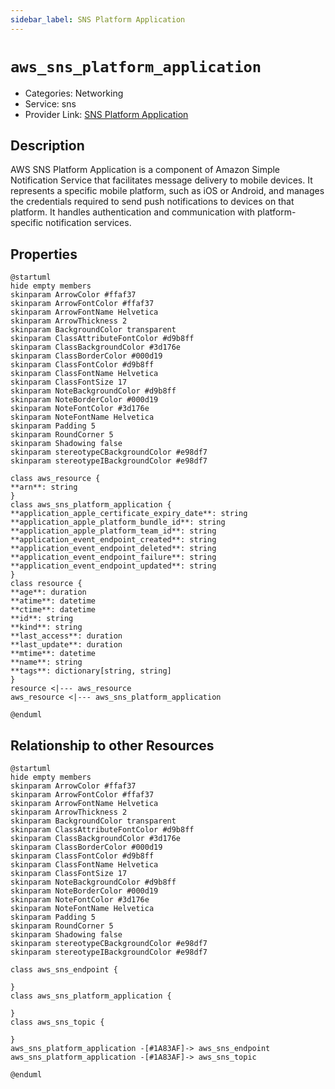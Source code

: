 ```yaml
---
sidebar_label: SNS Platform Application
---
```


# `aws_sns_platform_application`

- Categories: Networking
- Service: sns
- Provider Link: [SNS Platform Application](https://docs.aws.amazon.com/sns/latest/dg/sns-mobile-application-as-subscriber.html)

## Description

AWS SNS Platform Application is a component of Amazon Simple Notification Service that facilitates message delivery to mobile devices. It represents a specific mobile platform, such as iOS or Android, and manages the credentials required to send push notifications to devices on that platform. It handles authentication and communication with platform-specific notification services.

## Properties

<ZoomPanPinch>

```kroki imgType="plantuml" imgAlt="Diagram of SNS Platform Application data model"
@startuml
hide empty members
skinparam ArrowColor #ffaf37
skinparam ArrowFontColor #ffaf37
skinparam ArrowFontName Helvetica
skinparam ArrowThickness 2
skinparam BackgroundColor transparent
skinparam ClassAttributeFontColor #d9b8ff
skinparam ClassBackgroundColor #3d176e
skinparam ClassBorderColor #000d19
skinparam ClassFontColor #d9b8ff
skinparam ClassFontName Helvetica
skinparam ClassFontSize 17
skinparam NoteBackgroundColor #d9b8ff
skinparam NoteBorderColor #000d19
skinparam NoteFontColor #3d176e
skinparam NoteFontName Helvetica
skinparam Padding 5
skinparam RoundCorner 5
skinparam Shadowing false
skinparam stereotypeCBackgroundColor #e98df7
skinparam stereotypeIBackgroundColor #e98df7

class aws_resource {
**arn**: string
}
class aws_sns_platform_application {
**application_apple_certificate_expiry_date**: string
**application_apple_platform_bundle_id**: string
**application_apple_platform_team_id**: string
**application_event_endpoint_created**: string
**application_event_endpoint_deleted**: string
**application_event_endpoint_failure**: string
**application_event_endpoint_updated**: string
}
class resource {
**age**: duration
**atime**: datetime
**ctime**: datetime
**id**: string
**kind**: string
**last_access**: duration
**last_update**: duration
**mtime**: datetime
**name**: string
**tags**: dictionary[string, string]
}
resource <|--- aws_resource
aws_resource <|--- aws_sns_platform_application

@enduml
```

</ZoomPanPinch>

## Relationship to other Resources

<ZoomPanPinch>

```kroki imgType="plantuml" imgAlt="Diagram of SNS Platform Application resource relationships"
@startuml
hide empty members
skinparam ArrowColor #ffaf37
skinparam ArrowFontColor #ffaf37
skinparam ArrowFontName Helvetica
skinparam ArrowThickness 2
skinparam BackgroundColor transparent
skinparam ClassAttributeFontColor #d9b8ff
skinparam ClassBackgroundColor #3d176e
skinparam ClassBorderColor #000d19
skinparam ClassFontColor #d9b8ff
skinparam ClassFontName Helvetica
skinparam ClassFontSize 17
skinparam NoteBackgroundColor #d9b8ff
skinparam NoteBorderColor #000d19
skinparam NoteFontColor #3d176e
skinparam NoteFontName Helvetica
skinparam Padding 5
skinparam RoundCorner 5
skinparam Shadowing false
skinparam stereotypeCBackgroundColor #e98df7
skinparam stereotypeIBackgroundColor #e98df7

class aws_sns_endpoint {

}
class aws_sns_platform_application {

}
class aws_sns_topic {

}
aws_sns_platform_application -[#1A83AF]-> aws_sns_endpoint
aws_sns_platform_application -[#1A83AF]-> aws_sns_topic

@enduml
```

</ZoomPanPinch>
